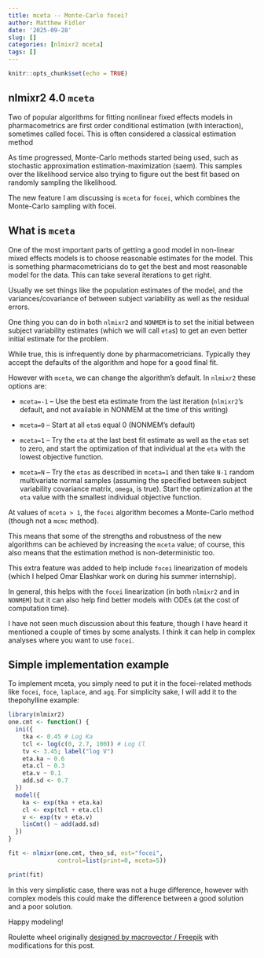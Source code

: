 ```yaml
---
title: mceta -- Monte-Carlo focei?
author: Matthew Fidler
date: '2025-09-28'
slug: []
categories: [nlmixr2 mceta]
tags: []
---
```


```r
knitr::opts_chunk$set(echo = TRUE)
```
## nlmixr2 4.0 `mceta`

Two of popular algorithms for fitting nonlinear fixed effects models
in pharmacometrics are first order conditional estimation (with
interaction), sometimes called focei.  This is often considered a
classical estimation method

As time progressed, Monte-Carlo methods started being used, such as
stochastic approximation estimation-maximization (saem). This samples
over the likelihood service also trying to figure out the best fit
based on randomly sampling the likelihood.

The new feature I am discussing is `mceta` for `focei`, which combines
the Monte-Carlo sampling with focei.

## What is `mceta`

One of the most important parts of getting a good model in non-linear
mixed effects models is to choose reasonable estimates for the
model. This is something pharmacometricians do to get the best and
most reasonable model for the data.  This can take several iterations
to get right.

Usually we set things like the population estimates of the model, and
the variances/covariance of between subject variability as well as the
residual errors.

One thing you can do in both `nlmixr2` and `NONMEM` is to set the
initial between subject variability estimates (which we will call
`eta`s) to get an even better initial estimate for the problem.

While true, this is infrequently done by pharmacometricians.
Typically they accept the defaults of the algorithm and hope for a
good final fit.

However with `mceta`, we can change the algorithm's default.  In
`nlmixr2` these options are:

- `mceta=-1` -- Use the best eta estimate from the last iteration
  (`nlmixr2`'s default, and not available in NONMEM at the time of
  this writing)

- `mceta=0` -- Start at all `eta`s equal 0 (NONMEM's default)

- `mceta=1` -- Try the `eta` at the last best fit estimate as well as
  the `eta`s set to zero, and start the optimization of that
  individual at the `eta` with the lowest objective function.

- `mceta=N` -- Try the `etas` as described in `mceta=1` and then take
  `N-1` random multivariate normal samples (assuming the specified
  between subject variability covariance matrix, `omega`, is
  true). Start the optimization at the `eta` value with the smallest
  individual objective function.

At values of `mceta > 1`, the `focei` algorithm becomes a Monte-Carlo
method (though not a `mcmc` method).

This means that some of the strengths and robustness of the new
algorithms can be achieved by increasing the `mceta` value; of course,
this also means that the estimation method is non-deterministic too.

This extra feature was added to help include `focei` linearization of
models (which I helped Omar Elashkar work on during his summer
internship).

In general, this helps with the `focei` linearization (in both `nlmixr2`
and in `NONMEM`) but it can also help find better models with ODEs (at
the cost of computation time).

I have not seen much discussion about this feature, though I have
heard it mentioned a couple of times by some analysts.  I think it can
help in complex analyses where you want to use `focei`.

## Simple implementation example

To implement mceta, you simply need to put it in the focei-related
methods like `focei`, `foce`, `laplace`, and `agq`.  For
simplicity sake, I will add it to the thepohylline example:

```r
library(nlmixr2)
one.cmt <- function() {
  ini({
    tka <- 0.45 # Log Ka
    tcl <- log(c(0, 2.7, 100)) # Log Cl
    tv <- 3.45; label("log V")
    eta.ka ~ 0.6
    eta.cl ~ 0.3
    eta.v ~ 0.1
    add.sd <- 0.7
  })
  model({
    ka <- exp(tka + eta.ka)
    cl <- exp(tcl + eta.cl)
    v <- exp(tv + eta.v)
    linCmt() ~ add(add.sd)
  })
}

fit <- nlmixr(one.cmt, theo_sd, est="focei",
              control=list(print=0, mceta=5))

print(fit)
```

In this very simplistic case, there was not a huge difference, however
with complex models this could make the difference between a good
solution and a poor solution.

Happy modeling!


Roulette wheel originally <a href="http://www.freepik.com">designed by
macrovector / Freepik</a> with modifications for this post.
